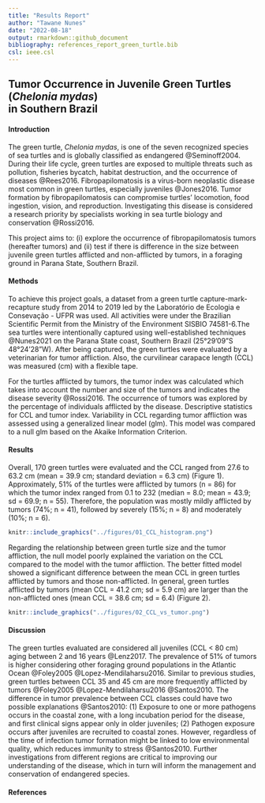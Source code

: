 ```yaml
---
title: "Results Report"
author: "Tawane Nunes"
date: "2022-08-18"
output: rmarkdown::github_document
bibliography: references_report_green_turtle.bib
csl: ieee.csl
---
```


## Tumor Occurrence in Juvenile Green Turtles (_Chelonia mydas_) </br> in Southern Brazil

#### Introduction

The green turtle, _Chelonia mydas_, is one of the seven recognized species of sea turtles and is globally classified as endangered @Seminoff2004. During their life cycle, green turtles are exposed to multiple threats such as pollution, fisheries bycatch, habitat destruction, and the occurrence of diseases @Rees2016. Fibropapilomatosis is a virus-born neoplastic disease most common in green turtles, especially juveniles @Jones2016. Tumor formation by fibropapilomatosis can compromise turtles' locomotion, food ingestion, vision, and reproduction. Investigating this disease is considered a research priority by specialists working in sea turtle biology and conservation @Rossi2016.   


This project aims to: (i) explore the occurrence of fibropapilomatosis tumors (hereafter tumors) and (ii) test if there is difference in the size between juvenile green turtles afflicted and non-afflicted by tumors, in a foraging ground in Parana State, Southern Brazil.

#### Methods

To achieve this project goals, a dataset from a green turtle capture-mark-recapture study from 2014 to 2019 led by the Laboratório de Ecologia e Consevação - UFPR was used. All activities were under the Brazilian Scientific Permit from the Ministry of the Environment  SISBIO 74581-6.The sea turtles were intentionally captured using well-established techniques @Nunes2021 on the Parana State coast, Southern Brazil (25°29'09"S 48°24'28"W). After being captured, the green turtles were evaluated by a veterinarian for tumor affliction. Also, the curvilinear carapace length (CCL) was measured (cm) with a flexible tape. 

For the turtles afflicted by tumors, the tumor index was calculated which takes into account the number and size of the tumors and indicates the disease severity @Rossi2016. The occurrence of tumors was explored by the percentage of individuals afflicted by the disease. Descriptive statistics for  CCL and tumor index. Variability in CCL regarding tumor affliction was assessed using a generalized linear model (glm). This model was compared to a null glm based on the Akaike Information Criterion.

#### Results

Overall, 170 green turtles were evaluated and the CCL ranged from 27.6 to 63.2 cm (mean = 39.9 cm; standard deviation = 6.3 cm) (Figure 1). Approximately, 51% of the turtles were afflicted by tumors (n = 86) for which the tumor index ranged from 0.1 to 232 (median = 8.0; mean = 43.9; sd = 69.9; n = 55). Therefore, the population was mostly mildly afflicted by tumors (74%; n = 41), followed by severely (15%; n = 8) and moderately (10%; n = 6).

```r
knitr::include_graphics("../figures/01_CCL_histogram.png")
```
Regarding the relationship between green turtle size and the tumor affliction, the null model poorly explained the variation on the CCL compared to the model with the tumor affliction. The better fitted model showed a significant difference between the mean CCL in green turtles afflicted by tumors and those non-afflicted. In general, green turtles afflicted by tumors (mean CCL = 41.2 cm; sd = 5.9 cm) are larger than the non-afflicted ones (mean CCL = 38.6 cm; sd = 6.4) (Figure 2).

```r
knitr::include_graphics("../figures/02_CCL_vs_tumor.png")
```

#### Discussion

The green turtles evaluated are considered all juveniles (CCL < 80 cm) aging between 2 and 16 years @Lenz2017. The prevalence of 51% of tumors is higher considering other foraging ground populations in the Atlantic Ocean @Foley2005 @Lopez-Mendilaharsu2016. Similar to previous studies, green turtles between CCL 35 and 45 cm are more frequently afflicted by tumors @Foley2005 @Lopez-Mendilaharsu2016 @Santos2010. The difference in tumor prevalence between CCL classes could have two possible explanations @Santos2010: (1) Exposure to one or more pathogens occurs in the coastal zone, with a long incubation period for the disease, and first clinical signs appear only in older juveniles; (2) Pathogen exposure occurs after juveniles are recruited to coastal zones. However, regardless of the time of infection tumor formation might be linked to low environmental quality, which reduces immunity to stress @Santos2010. Further investigations from different regions are critical to improving our understanding of the disease, which in turn will inform the management and conservation of endangered species.

#### References  

<div id="refs"></div>